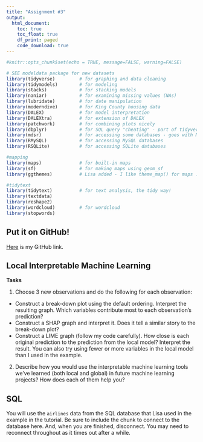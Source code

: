 ```yaml
---
title: "Assignment #3"
output: 
  html_document:
    toc: true
    toc_float: true
    df_print: paged
    code_download: true
---
```


```r
#knitr::opts_chunk$set(echo = TRUE, message=FALSE, warning=FALSE)
```

```r
# SEE modeldata package for new datasets
library(tidyverse)         # for graphing and data cleaning
library(tidymodels)        # for modeling
library(stacks)            # for stacking models
library(naniar)            # for examining missing values (NAs)
library(lubridate)         # for date manipulation
library(moderndive)        # for King County housing data
library(DALEX)             # for model interpretation  
library(DALEXtra)          # for extension of DALEX
library(patchwork)         # for combining plots nicely
library(dbplyr)            # for SQL query "cheating" - part of tidyverse but needs to be loaded separately
library(mdsr)              # for accessing some databases - goes with Modern Data Science with R textbook
library(RMySQL)            # for accessing MySQL databases
library(RSQLite)           # for accessing SQLite databases

#mapping
library(maps)              # for built-in maps
library(sf)                # for making maps using geom_sf
library(ggthemes)          # Lisa added - I like theme_map() for maps :)

#tidytext
library(tidytext)          # for text analysis, the tidy way!
library(textdata)          
library(reshape2)
library(wordcloud)         # for wordcloud
library(stopwords)
```

## Put it on GitHub!

[Here](https://github.com/alexdenzler/STAT494_site_Denzler) is my GitHub link.


## Local Interpretable Machine Learning

**Tasks**

  1. Choose 3 new observations and do the following for each observation:
  * Construct a break-down plot using the default ordering. Interpret the resulting graph. Which variables contribute most to each observation’s prediction?
  * Construct a SHAP graph and interpret it. Does it tell a similar story to the break-down plot?
  * Construct a LIME graph (follow my code carefully). How close is each original prediction to the prediction from the local model? Interpret the result. You can also try using fewer or more variables in the local model than I used in the example.
  
  2. Describe how you would use the interpretable machine learning tools we’ve learned (both local and global) in future machine learning projects? How does each of them help you?
  

## SQL 

You will use the `airlines` data from the SQL database that Lisa used in the example in the tutorial. Be sure to include the chunk to connect to the database here. And, when you are finished, disconnect. You may need to reconnect throughout as it times out after a while.
  
  







